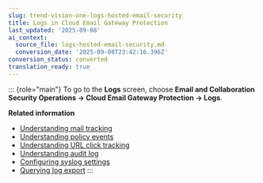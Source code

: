 ```yaml
---
slug: trend-vision-one-logs-hosted-email-security
title: Logs in Cloud Email Gateway Protection
last_updated: '2025-09-08'
ai_context:
  source_file: logs-hosted-email-security.md
  conversion_date: '2025-09-08T23:42:16.396Z'
conversion_status: converted
translation_ready: true
---
```


::: {role="main"}
To go to the **Logs** screen, choose **Email and Collaboration Security Operations → Cloud Email Gateway Protection → Logs**.

**Related information**

- [Understanding mail tracking](understanding-mail-tracking.mdx)
- [Understanding policy events](understanding-policy-events.mdx)
- [Understanding URL click tracking](understanding-url-click-tracking.mdx)
- [Understanding audit log](understanding-audit-log.mdx)
- [Configuring syslog settings](config-syslog-email-security.mdx)
- [Querying log export](querying-log-export.mdx)
:::
